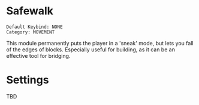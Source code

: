 # Safewalk

```
Default Keybind: NONE
Category: MOVEMENT
```

This module permanently puts the player in a 'sneak' mode, but lets you fall of the edges of blocks.
Especially useful for building, as it can be an effective tool for bridging.

# Settings
TBD